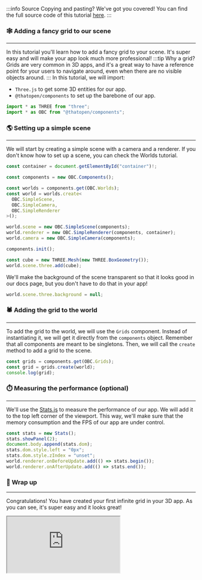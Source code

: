 :::info Source
Copying and pasting? We've got you covered! You can find the full source code of this tutorial [here](https://github.com/ThatOpen/engine_components/blob/main/packages/core/src/core/Grids/example.ts).
:::

### 🕸️ Adding a fancy grid to our scene 
---
In this tutorial you'll learn how to add a fancy grid to your scene. It's super easy and will make your app look much more professional!
:::tip Why a grid?
Grids are very common in 3D apps, and it's a great way to have a reference point for your users to navigate around, even when there are no visible objects around.
:::
In this tutorial, we will import:
- `Three.js` to get some 3D entities for our app.
- `@thatopen/components` to set up the barebone of our app.

```js
import * as THREE from "three";
import * as OBC from "@thatopen/components";
```
### 🌎 Setting up a simple scene
---
We will start by creating a simple scene with a camera and a renderer. If you don't know how to set up a scene, you can check the Worlds tutorial.

```js
const container = document.getElementById("container")!;

const components = new OBC.Components();

const worlds = components.get(OBC.Worlds);
const world = worlds.create<
  OBC.SimpleScene,
  OBC.SimpleCamera,
  OBC.SimpleRenderer
>();

world.scene = new OBC.SimpleScene(components);
world.renderer = new OBC.SimpleRenderer(components, container);
world.camera = new OBC.SimpleCamera(components);

components.init();

const cube = new THREE.Mesh(new THREE.BoxGeometry());
world.scene.three.add(cube);
```
We'll make the background of the scene transparent so that it looks good in our docs page, but you don't have to do that in your app!

```js
world.scene.three.background = null;
```
### 🕷️ Adding the grid to the world
---
To add the grid to the world, we will use the `Grids` component. Instead of instantiating it, we will get it directly from the `components` object. Remember that all components are meant to be singletons. Then, we will call the `create` method to add a grid to the scene.

```js
const grids = components.get(OBC.Grids);
const grid = grids.create(world);
console.log(grid);
```
### ⏱️ Measuring the performance (optional)
---
We'll use the [Stats.js](https://github.com/mrdoob/stats.js) to measure the performance of our app. We will add it to the top left corner of the viewport. This way, we'll make sure that the memory consumption and the FPS of our app are under control.

```js
const stats = new Stats();
stats.showPanel(2);
document.body.append(stats.dom);
stats.dom.style.left = "0px";
stats.dom.style.zIndex = "unset";
world.renderer.onBeforeUpdate.add(() => stats.begin());
world.renderer.onAfterUpdate.add(() => stats.end());
```
### 🎉 Wrap up
---
Congratulations! You have created your first infinite grid in your 3D app. As you can see, it's super easy and it looks great!



<iframe src="https://thatopen.github.io/engine_components/examples/Grids"></iframe>